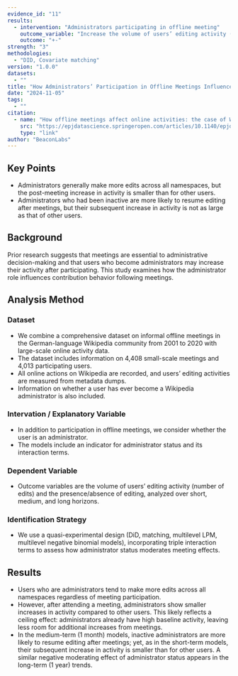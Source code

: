 ```yaml
---
evidence_id: "11"
results:
  - intervention: "Administrators participating in offline meeting"
    outcome_variable: "Increase the volume of users’ editing activity (number of edits) and the posibility of presence of editing"
    outcome: "+-"
strength: "3"
methodologies:
  - "DID, Covariate matching"
version: "1.0.0"
datasets:
  - ""
title: "How Administrators’ Participation in Offline Meetings Influences Their Contributions"
date: "2024-11-05"
tags:
  - ""
citation:
  - name: "How offline meetings affect online activities: the case of Wikipedia"
    src: "https://epjdatascience.springeropen.com/articles/10.1140/epjds/s13688-024-00506-w"
    type: "link"
author: "BeaconLabs"
---
```


## Key Points

- Administrators generally make more edits across all namespaces, but the post-meeting increase in activity is smaller than for other users.
- Administrators who had been inactive are more likely to resume editing after meetings, but their subsequent increase in activity is not as large as that of other users.

## Background

Prior research suggests that meetings are essential to administrative decision-making and that users who become administrators may increase their activity after participating. This study examines how the administrator role influences contribution behavior following meetings.

## Analysis Method

### Dataset

- We combine a comprehensive dataset on informal offline meetings in the German-language Wikipedia community from 2001 to 2020 with large-scale online activity data.
- The dataset includes information on 4,408 small-scale meetings and 4,013 participating users.
- All online actions on Wikipedia are recorded, and users’ editing activities are measured from metadata dumps.
- Information on whether a user has ever become a Wikipedia administrator is also included.

### Intervation / Explanatory Variable

- In addition to participation in offline meetings, we consider whether the user is an administrator.
- The models include an indicator for administrator status and its interaction terms.

### Dependent Variable

- Outcome variables are the volume of users’ editing activity (number of edits) and the presence/absence of editing, analyzed over short, medium, and long horizons.

### Identification Strategy

- We use a quasi-experimental design (DiD, matching, multilevel LPM, multilevel negative binomial models), incorporating triple interaction terms to assess how administrator status moderates meeting effects.

## Results

- Users who are administrators tend to make more edits across all namespaces regardless of meeting participation.
- However, after attending a meeting, administrators show smaller increases in activity compared to other users. This likely reflects a ceiling effect: administrators already have high baseline activity, leaving less room for additional increases from meetings.
- In the medium-term (1 month) models, inactive administrators are more likely to resume editing after meetings; yet, as in the short-term models, their subsequent increase in activity is smaller than for other users. A similar negative moderating effect of administrator status appears in the long-term (1 year) trends.

